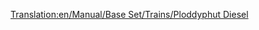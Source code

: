 [[Translation:en/Manual/Base Set/Trains/Ploddyphut Diesel]]
{{ru/Manual/Base Set/Trains/Поезда|Image=[[File:en/Manual/Base Set/Trains/Ploddyphutdiesel.png]]
|Name=Ploddyphut Diesel
|Cost=£18,750 ($37,500)
|Speed=120 км/ч (75 миль/ч)
|Weight=95 т
|Power=1,400 л.с. (1,044 кВт)
|Annual=£1,904 ($3,808)
|Designed=1972
|Lifespan=20 
|Capacity=нет
|Description=Первый тепловоз в игрушечном климате, существенно превосходит [[ru/Manual/Base Set/Trains/Mightymover Choo-Choo|Mightymover Choo-Choo]].
|Real-life= Вымышленный
}}